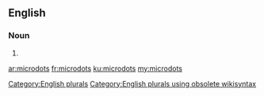==English==

===Noun===
{{head|en}}

# {{plural of|microdot}}

[[Category:English plurals]][[Category:English plurals using obsolete wikisyntax]]

[[ar:microdots]]
[[fr:microdots]]
[[ku:microdots]]
[[my:microdots]]